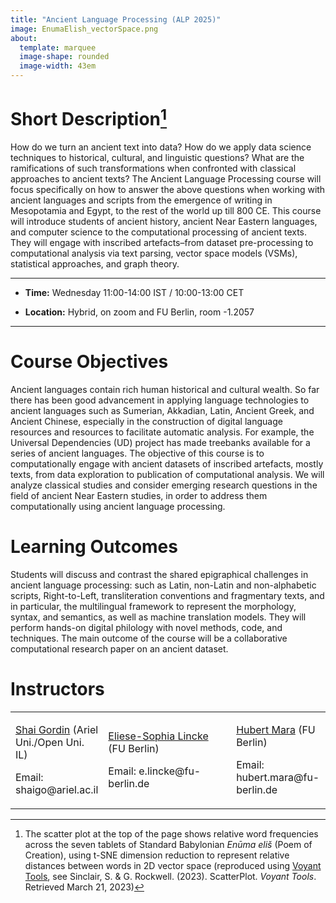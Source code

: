 ```yaml
---
title: "Ancient Language Processing (ALP 2025)"
image: EnumaElish_vectorSpace.png
about: 
  template: marquee
  image-shape: rounded
  image-width: 43em
---
```


# Short Description[^1]

[^1]: The scatter plot at the top of the page shows relative word frequencies across the seven tablets of Standard Babylonian *Enūma eliš* (Poem of Creation), using t-SNE dimension reduction to represent relative distances between words in 2D vector space (reproduced using [Voyant Tools](https://voyant-tools.org/?analysis=tsne&limit=152&clusters=4&perplexity=9&iterations=1600&label=summary&label=docs&label=terms&corpus=9a028a76bb22320092f109f6a35d5769&view=ScatterPlot){target="_blank"}, see Sinclair, S. & G. Rockwell. (2023). ScatterPlot. *Voyant Tools*. Retrieved March 21, 2023)

How do we turn an ancient text into data? How do we apply data science techniques to historical, cultural, and linguistic questions? What are the ramifications of such transformations when confronted with classical approaches to ancient texts? The Ancient Language Processing course will focus specifically on how to answer the above questions when working with ancient languages and scripts from the emergence of writing in Mesopotamia and Egypt, to the rest of the world up till 800 CE. This course will introduce students of ancient history, ancient Near Eastern languages, and computer science to the computational processing of ancient texts. They will engage with inscribed artefacts–from dataset pre-processing to computational analysis via text parsing, vector space models (VSMs), statistical approaches, and graph theory.

------------------------------------------------------------------------

-   **Time:** Wednesday 11:00-14:00 IST / 10:00-13:00 CET

-   **Location:** Hybrid, on zoom and FU Berlin, room -1.2057

------------------------------------------------------------------------

# Course Objectives

Ancient languages contain rich human historical and cultural wealth. So far there has been good advancement in applying language technologies to ancient languages such as Sumerian, Akkadian, Latin, Ancient Greek, and Ancient Chinese, especially in the construction of digital language resources and resources to facilitate automatic analysis. For example, the Universal Dependencies (UD) project has made treebanks available for a series of ancient languages. The objective of this course is to computationally engage with ancient datasets of inscribed artefacts, mostly texts, from data exploration to publication of computational analysis. We will analyze classical studies and consider emerging research questions in the field of ancient Near Eastern studies, in order to address them computationally using ancient language processing.

# Learning Outcomes

Students will discuss and contrast the shared epigraphical challenges in ancient language processing: such as Latin, non-Latin and non-alphabetic scripts, Right-to-Left, transliteration conventions and fragmentary texts, and in particular, the multilingual framework to represent the morphology, syntax, and semantics, as well as machine translation models. They will perform hands-on digital philology with novel methods, code, and techniques. The main outcome of the course will be a collaborative computational research paper on an ancient dataset.

# Instructors

+-------------------------------------------------------------------------------------------+------------------------------------------------------------------------------------------------------------------------------------------------------------------+---------------------------------------------------------------------------------------------------------------+
| [Shai Gordin](https://digitalpasts.github.io/){target="_blank"} (Ariel Uni./Open Uni. IL) | [Eliese-Sophia Lincke](https://www.geschkult.fu-berlin.de/e/aegyptologie/personen/Professorinnen-und-Professoren/Lincke/index.html){target="_blank"} (FU Berlin) | [Hubert Mara](https://www.ada.fu-berlin.de/en/dh-fu/Personen/Mara_EN/index.html){target="_blank"} (FU Berlin) |
|                                                                                           |                                                                                                                                                                  |                                                                                                               |
| Email: shaigo\@ariel.ac.il                                                                | Email: e.lincke\@fu-berlin.de                                                                                                                                    | Email: hubert.mara\@fu-berlin.de                                                                              |
+-------------------------------------------------------------------------------------------+------------------------------------------------------------------------------------------------------------------------------------------------------------------+---------------------------------------------------------------------------------------------------------------+
